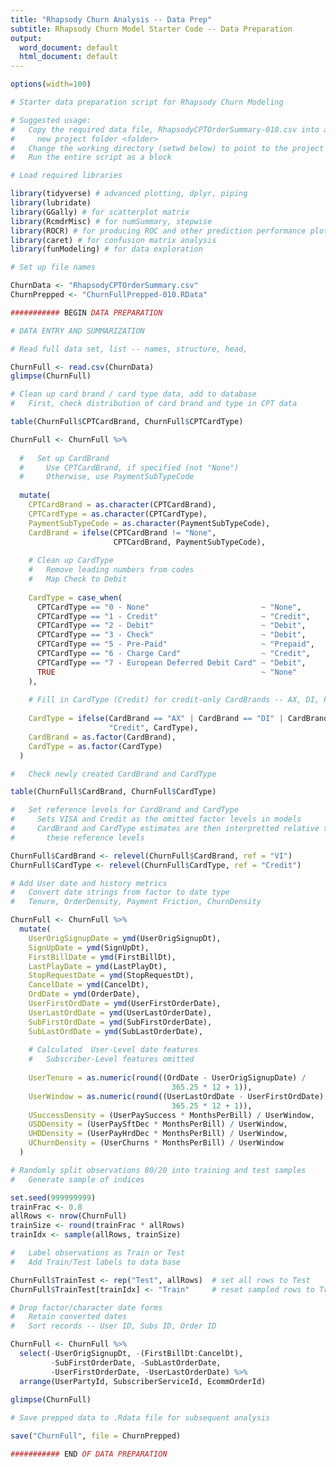 ```yaml
---
title: "Rhapsody Churn Analysis -- Data Prep"
subtitle: Rhapsody Churn Model Starter Code -- Data Preparation
output:
  word_document: default
  html_document: default
---
```


```r
options(width=100)

# Starter data preparation script for Rhapsody Churn Modeling

# Suggested usage:
#   Copy the required data file, RhapsodyCPTOrderSummary-010.csv into a 
#     new project folder <folder>
#   Change the working directory (setwd below) to point to the project <folder>
#   Run the entire script as a block

# Load required libraries

library(tidyverse) # advanced plotting, dplyr, piping
library(lubridate)
library(GGally) # for scatterplot matrix
library(RcmdrMisc) # for numSummary, stepwise
library(ROCR) # for producing ROC and other prediction performance plots
library(caret) # for confusion matrix analysis
library(funModeling) # for data exploration

# Set up file names

ChurnData <- "RhapsodyCPTOrderSummary.csv"
ChurnPrepped <- "ChurnFullPrepped-010.RData"

########### BEGIN DATA PREPARATION

# DATA ENTRY AND SUMMARIZATION

# Read full data set, list -- names, structure, head,

ChurnFull <- read.csv(ChurnData)
glimpse(ChurnFull)

# Clean up card brand / card type data, add to database
#   First, check distribution of card brand and type in CPT data

table(ChurnFull$CPTCardBrand, ChurnFull$CPTCardType)

ChurnFull <- ChurnFull %>%
  
  #   Set up CardBrand
  #     Use CPTCardBrand, if specified (not "None")
  #     Otherwise, use PaymentSubTypeCode
  
  mutate(
    CPTCardBrand = as.character(CPTCardBrand),
    CPTCardType = as.character(CPTCardType),
    PaymentSubTypeCode = as.character(PaymentSubTypeCode),
    CardBrand = ifelse(CPTCardBrand != "None", 
                       CPTCardBrand, PaymentSubTypeCode),
    
    # Clean up CardType
    #   Remove leading numbers from codes
    #   Map Check to Debit
    
    CardType = case_when(
      CPTCardType == "0 - None"                         ~ "None",
      CPTCardType == "1 - Credit"                       ~ "Credit", 
      CPTCardType == "2 - Debit"                        ~ "Debit", 
      CPTCardType == "3 - Check"                        ~ "Debit", 
      CPTCardType == "5 - Pre-Paid"                     ~ "Prepaid", 
      CPTCardType == "6 - Charge Card"                  ~ "Credit", 
      CPTCardType == "7 - European Deferred Debit Card" ~ "Debit",
      TRUE                                              ~ "None"
    ),
    
    # Fill in CardType (Credit) for credit-only CardBrands -- AX, DI, PAYPAL
    
    CardType = ifelse(CardBrand == "AX" | CardBrand == "DI" | CardBrand == "PAYPAL", 
                      "Credit", CardType),
    CardBrand = as.factor(CardBrand),
    CardType = as.factor(CardType)
  )

#   Check newly created CardBrand and CardType

table(ChurnFull$CardBrand, ChurnFull$CardType)

#   Set reference levels for CardBrand and CardType
#     Sets VISA and Credit as the omitted factor levels in models
#     CardBrand and CardType estimates are then interpretted relative to 
#       these reference levels

ChurnFull$CardBrand <- relevel(ChurnFull$CardBrand, ref = "VI")
ChurnFull$CardType <- relevel(ChurnFull$CardType, ref = "Credit")

# Add User date and history metrics
#   Convert date strings from factor to date type
#   Tenure, OrderDensity, Payment Friction, ChurnDensity

ChurnFull <- ChurnFull %>%
  mutate(
    UserOrigSignupDate = ymd(UserOrigSignupDt),
    SignUpDate = ymd(SignUpDt),
    FirstBillDate = ymd(FirstBillDt),
    LastPlayDate = ymd(LastPlayDt),
    StopRequestDate = ymd(StopRequestDt),
    CancelDate = ymd(CancelDt),
    OrdDate = ymd(OrderDate),
    UserFirstOrdDate = ymd(UserFirstOrderDate),
    UserLastOrdDate = ymd(UserLastOrderDate),
    SubFirstOrdDate = ymd(SubFirstOrderDate),
    SubLastOrdDate = ymd(SubLastOrderDate),
    
    # Calculated  User-Level date features
    #   Subscriber-Level features omitted
    
    UserTenure = as.numeric(round((OrdDate - UserOrigSignupDate) / 
                                    365.25 * 12 + 1)),
    UserWindow = as.numeric(round((UserLastOrdDate - UserFirstOrdDate) / 
                                    365.25 * 12 + 1)),
    USuccessDensity = (UserPaySuccess * MonthsPerBill) / UserWindow,
    USDDensity = (UserPaySftDec * MonthsPerBill) / UserWindow,
    UHDDensity = (UserPayHrdDec * MonthsPerBill) / UserWindow,
    UChurnDensity = (UserChurns * MonthsPerBill) / UserWindow
  )

# Randomly split observations 80/20 into training and test samples
#   Generate sample of indices

set.seed(999999999)
trainFrac <- 0.8
allRows <- nrow(ChurnFull)
trainSize <- round(trainFrac * allRows)
trainIdx <- sample(allRows, trainSize)

#   Label observations as Train or Test
#   Add Train/Test labels to data base

ChurnFull$TrainTest <- rep("Test", allRows)  # set all rows to Test
ChurnFull$TrainTest[trainIdx] <- "Train"     # reset sampled rows to Train

# Drop factor/character date forms
#   Retain converted dates
#   Sort records -- User ID, Subs ID, Order ID

ChurnFull <- ChurnFull %>%
  select(-UserOrigSignupDt, -(FirstBillDt:CancelDt), 
         -SubFirstOrderDate, -SubLastOrderDate,
         -UserFirstOrderDate, -UserLastOrderDate) %>%
  arrange(UserPartyId, SubscriberServiceId, EcommOrderId)
  
glimpse(ChurnFull)

# Save prepped data to .Rdata file for subsequent analysis

save("ChurnFull", file = ChurnPrepped)

########### END OF DATA PREPARATION

```
